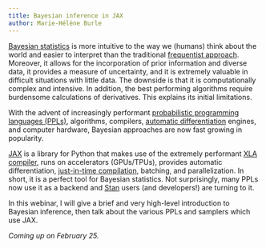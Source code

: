 ```yaml
---
title: Bayesian inference in JAX
author: Marie-Hélène Burle
---
```


:::{.def}

[Bayesian statistics](https://en.wikipedia.org/wiki/Bayesian_statistics) is more intuitive to the way we (humans) think about the world and easier to interpret than the traditional [frequentist approach](https://en.wikipedia.org/wiki/Frequentist_probability). Moreover, it allows for the incorporation of prior information and diverse data, it provides a measure of uncertainty, and it is extremely valuable in difficult situations with little data. The downside is that it is computationally complex and intensive. In addition, the best performing algorithms require burdensome calculations of derivatives. This explains its initial limitations.

With the advent of increasingly performant [probabilistic programming languages (PPLs)](https://en.wikipedia.org/wiki/Probabilistic_programming), algorithms, compilers, [automatic differentiation](https://en.wikipedia.org/wiki/Automatic_differentiation) engines, and computer hardware, Bayesian approaches are now fast growing in popularity.

[JAX](https://docs.jax.dev/en/latest/index.html) is a library for Python that makes use of the extremely performant [XLA compiler](https://en.wikipedia.org/wiki/Accelerated_Linear_Algebra), runs on accelerators (GPUs/TPUs), provides automatic differentiation, [just-in-time compilation](https://en.wikipedia.org/wiki/Just-in-time_compilation), batching, and parallelization. In short, it is a perfect tool for Bayesian statistics. Not surprisingly, many PPLs now use it as a backend and [Stan](https://mc-stan.org/) users (and developers!) are turning to it.

In this webinar, I will give a brief and very high-level introduction to Bayesian inference, then talk about the various PPLs and samplers which use JAX.

:::

*Coming up on February 25.*

<!-- [Slides](wb_bayesian_slides.qmd){.btn .btn-outline-primary} [(Click and wait: this reveal.js presentation may take a little time to load.)]{.inlinenote} -->
<!-- <br><br> -->

<!-- {{< video https://www.youtube.com/embed/ >}} -->
